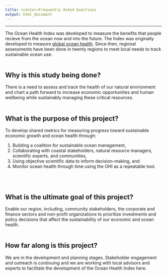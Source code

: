 ```yaml
---
title: <center>Frequently Asked Questions
output: html_document
---
```

----
The Ocean Health Index was developed to measure the benefits that people recieve from the ocean now and into the future. 
The Index was originally developed to measure [global ocean health](http://ohi-science.org/ohi-global). Since then, regional assessments have been done in twenty regions to meet local needs to track sustainable ocean use. 
<br><br>


## Why is this study being done?

There is a need to assess and track the health of our natural environment and chart a path forward to increase economic opportunities and human wellbeing while sustainably managing these critical resources.
<br><br>


## What is the purpose of this project?

To develop shared metrics for measuring progress toward sustainable economic growth and ocean health through:

1. Building a coalition for sustainable ocean management, 
2. Collaborating with coastal stakeholders, natural resource managers, scientific experts, and communities, 
3. Using objective scientific data to inform decision-making, and
4. Monitor ocean health through time using the OHI as a repeatable tool.

<br><br>


## What is the ultimate goal of this project?
Enable our region, including, community stakeholders, the corporate and finance sectors and non-profit organizations to prioritize investments and policy decisions that affect the sustainability of our economic and ocean health.
<br><br>


## How far along is this project?
We are in the development and planning stages. Stakeholder engagement and outreach is continuing and we are working with local advisors and experts to facilitate the development of the Ocean Health Index here. 

